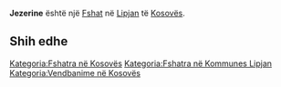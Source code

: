 {{Fshat në Kosovës
 | Emri                = Jezerine
| srp_N_name = Jezerine
| srp_N_FULL_NAME_RO = Jezerine
| srp_N_FULL_NAME_ND_RO = Jezerine
| srp_N_SORT_NAME_RG = JEZERINE
| srp_N_FULL_NAME_RG = Jezerine
| srp_N_FULL_NAME_ND_RG = Jezerine

 | Emri (Rasa dhanore) = 
 | Figura              = 
 | Shteti              = Kosovo
 | Komuna              = Lipjan
 | Kodi postar         = 
 | Sipërfaqja          = 

 | Popullsia           = 

 | Regj. i popullsisë  = 
 | Dend. e popullsisë  = 
 | Faqja zyrtare       = 
 <!--- Koordinatat ----> 
 | Gjerësia            = 43.149167
 | Gjatësia            = 20.739167
 | Lartësia            = 
}}
'''Jezerine''' është një [[Fshat]] në [[Lipjan]] të [[Kosovës]].

<!-- == Gjeografia == -->
<!-- == Historia == -->
<!-- == Demografia == -->
== Shih edhe ==
{{Komuna Lipjan}}
{{Kosovo-Administrata-Cung}}

[[Kategoria:Fshatra në Kosovës]]
[[Kategoria:Fshatra në Kommunes Lipjan]]
[[Kategoria:Vendbanime në Kosovës]]